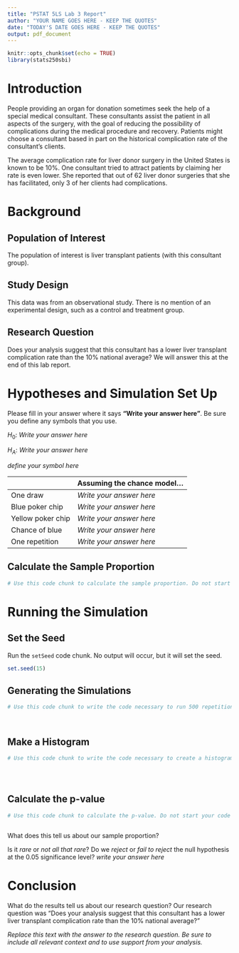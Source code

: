 ```yaml
---
title: "PSTAT 5LS Lab 3 Report" 
author: "YOUR NAME GOES HERE - KEEP THE QUOTES"
date: "TODAY'S DATE GOES HERE - KEEP THE QUOTES"
output: pdf_document
---
```


```r
knitr::opts_chunk$set(echo = TRUE)
library(stats250sbi)
```

# Introduction

People providing an organ for donation sometimes seek the help of a special medical consultant. These consultants assist the patient in all aspects of the surgery, with the goal of reducing the possibility of complications during the medical procedure and recovery. Patients might choose a consultant based in part on the historical complication rate of the consultant’s clients.

The average complication rate for liver donor surgery in the United States is known to be 10%. One consultant tried to attract patients by claiming her rate is even lower. She reported that out of 62 liver donor surgeries that she has facilitated, only 3 of her clients had complications.

# Background

## Population of Interest

The population of interest is liver transplant patients (with this consultant group).

## Study Design

This data was from an observational study. There is no mention of an experimental design, such as a control and treatment group.

## Research Question

Does your analysis suggest that this consultant has a lower liver transplant complication rate than the 10% national average? We will answer this at the end of this lab report.

# Hypotheses and Simulation Set Up

Please fill in your answer where it says **"Write your answer here"**. Be sure you define any symbols that you use.

$H_0$: *Write your answer here*

$H_A$: *Write your answer here*

*define your symbol here*


|                   | **Assuming the chance model...** |
|-------------------|----------------------------------|
|          One draw | *Write your answer here* | 
|   Blue poker chip | *Write your answer here* | 
| Yellow poker chip | *Write your answer here* | 
|    Chance of blue | *Write your answer here* | 
|    One repetition | *Write your answer here* | 

## Calculate the Sample Proportion
```r
# Use this code chunk to calculate the sample proportion. Do not start your code on this line, and do not start your code with # (this is a comment, R will ignore it).

```

# Running the Simulation

## Set the Seed
Run the `setSeed` code chunk. No output will occur, but it will set the seed.

```r
set.seed(15)
```

## Generating the Simulations

```r
# Use this code chunk to write the code necessary to run 500 repetitions of the simulation. Call this simulation `sim2`. Do not start your code on this line, and do not start your code with # (this is a comment, R will ignore it).




```


## Make a Histogram

```r
# Use this code chunk to write the code necessary to create a histogram of the simulated results with a vertical line at the observed sample proportion, phat. Do not start your code on this line, and do not start your code with # (this is a comment, R will ignore it).





```

## Calculate the p-value

```r
# Use this code chunk to calculate the p-value. Do not start your code on this line, and do not start your code with # (this is a comment, R will ignore it).



```


What does this tell us about our sample proportion?

Is it *rare* or *not all that rare*? Do we *reject* or *fail to reject* the null hypothesis at the 0.05 significance level?
*write your answer here*

# Conclusion

What do the results tell us about our research question? Our research question was "Does your analysis suggest that this consultant has a lower liver transplant complication rate than the 10% national average?" 

*Replace this text with the answer to the research question. Be sure to include all relevant context and to use support from your analysis.*

